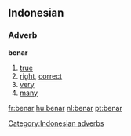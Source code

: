 ==Indonesian==

===Adverb===
'''benar'''

# [[true]]
# [[right]], [[correct]]
# [[very]]
# [[many]]

[[Category:Indonesian adverbs]]

[[fr:benar]]
[[hu:benar]]
[[nl:benar]]
[[pt:benar]]